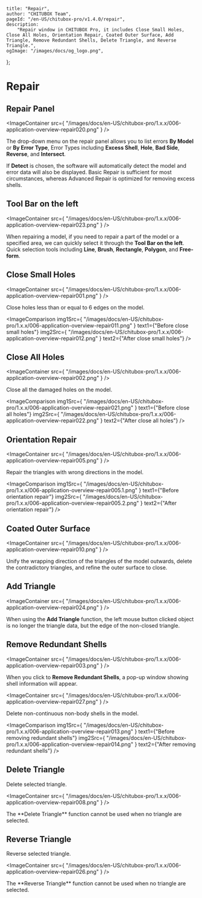 	title: "Repair",
	author: "CHITUBOX Team",
	pageId: "/en-US/chitubox-pro/v1.4.0/repair",
	description:
		"Repair window in CHITUBOX Pro, it includes Close Small Holes, Close All Holes, Orientation Repair, Coated Outer Surface, Add Triangle, Remove Redundant Shells, Delete Triangle, and Reverse Triangle.",
	ogImage: "/images/docs/og_logo.png",
};

# Repair

## Repair Panel

<ImageContainer
	src={
		"/images/docs/en-US/chitubox-pro/1.x.x/006-application-overview-repair020.png"
	}
/>

The drop-down menu on the repair panel allows you to list errors **By Model** or **By Error Type**, Error Types including **Excess Shell**, **Hole**, **Bad Side**, **Reverse**, and **Intersect**.

If **Detect** is chosen, the software will automatically detect the model and error data will also be displayed. Basic Repair is sufficient for most circumstances, whereas Advanced Repair is optimized for removing excess shells.

## Tool Bar on the left

<ImageContainer
	src={
		"/images/docs/en-US/chitubox-pro/1.x.x/006-application-overview-repair023.png"
	}
/>

When repairing a model, if you need to repair a part of the model or a specified area, we can quickly select it through the **Tool Bar on the left**. Quick selection tools including **Line**, **Brush**, **Rectangle**, **Polygon**, and **Free-form**.

## Close Small Holes

<ImageContainer
	src={
		"/images/docs/en-US/chitubox-pro/1.x.x/006-application-overview-repair001.png"
	}
/>

Close holes less than or equal to 6 edges on the model.

<ImageComparison
	img1Src={
		"/images/docs/en-US/chitubox-pro/1.x.x/006-application-overview-repair011.png"
	}
	text1={"Before close small holes"}
	img2Src={
		"/images/docs/en-US/chitubox-pro/1.x.x/006-application-overview-repair012.png"
	}
	text2={"After close small holes"}
/>

## Close All Holes

<ImageContainer
	src={
		"/images/docs/en-US/chitubox-pro/1.x.x/006-application-overview-repair002.png"
	}
/>

Close all the damaged holes on the model.

<ImageComparison
	img1Src={
		"/images/docs/en-US/chitubox-pro/1.x.x/006-application-overview-repair021.png"
	}
	text1={"Before close all holes"}
	img2Src={
		"/images/docs/en-US/chitubox-pro/1.x.x/006-application-overview-repair022.png"
	}
	text2={"After close all holes"}
/>

## Orientation Repair

<ImageContainer
	src={
		"/images/docs/en-US/chitubox-pro/1.x.x/006-application-overview-repair005.png"
	}
/>

Repair the triangles with wrong directions in the model.

<ImageComparison
	img1Src={
		"/images/docs/en-US/chitubox-pro/1.x.x/006-application-overview-repair005.1.png"
	}
	text1={"Before orientation repair"}
	img2Src={
		"/images/docs/en-US/chitubox-pro/1.x.x/006-application-overview-repair005.2.png"
	}
	text2={"After orientation repair"}
/>

## Coated Outer Surface

<ImageContainer
	src={
		"/images/docs/en-US/chitubox-pro/1.x.x/006-application-overview-repair010.png"
	}
/>

Unify the wrapping direction of the triangles of the model outwards, delete the contradictory triangles, and refine the outer surface to close.

## Add Triangle

<ImageContainer
	src={
		"/images/docs/en-US/chitubox-pro/1.x.x/006-application-overview-repair024.png"
	}
/>

When using the **Add Triangle** function, the left mouse button clicked object is no longer the triangle data, but the edge of the non-closed triangle.

## Remove Redundant Shells

<ImageContainer
	src={
		"/images/docs/en-US/chitubox-pro/1.x.x/006-application-overview-repair003.png"
	}
/>

When you click to **Remove Redundant Shells**, a pop-up window showing shell information will appear.

<ImageContainer
	src={
		"/images/docs/en-US/chitubox-pro/1.x.x/006-application-overview-repair027.png"
	}
/>

Delete non-continuous non-body shells in the model.

<ImageComparison
	img1Src={
		"/images/docs/en-US/chitubox-pro/1.x.x/006-application-overview-repair013.png"
	}
	text1={"Before removing redundant shells"}
	img2Src={
		"/images/docs/en-US/chitubox-pro/1.x.x/006-application-overview-repair014.png"
	}
	text2={"After removing redundant shells"}
/>

## Delete Triangle

Delete selected triangle.

<ImageContainer
	src={
		"/images/docs/en-US/chitubox-pro/1.x.x/006-application-overview-repair008.png"
	}
/>

<Admonition type="note">
	The **Delete Triangle** function cannot be used when no triangle are
	selected.
</Admonition>

## Reverse Triangle

Reverse selected triangle.

<ImageContainer
	src={
		"/images/docs/en-US/chitubox-pro/1.x.x/006-application-overview-repair026.png"
	}
/>

<Admonition type="note">
	The **Reverse Triangle** function cannot be used when no triangle are
	selected.
</Admonition>
